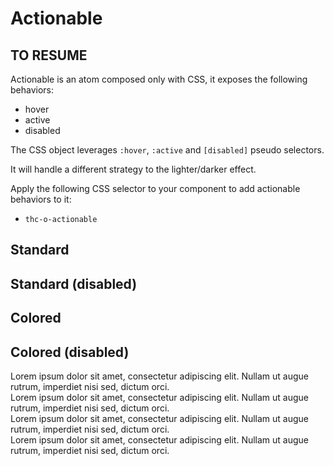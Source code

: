 
<Meta title="Design System/Atoms/Actionable" />

# Actionable

## TO RESUME

Actionable is an atom composed only with CSS, it exposes the following behaviors:

-   hover
-   active
-   disabled

The CSS object leverages `:hover`, `:active` and `[disabled]` pseudo selectors.

It will handle a different strategy to the lighter/darker effect.

Apply the following CSS selector to your component to add actionable behaviors to it:

-   `thc-o-actionable`

<Canvas>
    <Story name="Actionable">
        <div style={{ display: "grid", gridTemplateColumns: "repeat(4, 1fr)", gap: "10px 30px" }}>
            <h2>Standard</h2>
            <h2>Standard (disabled)</h2>
            <h2>Colored</h2>
            <h2>Colored (disabled)</h2>
            <div
                className="thc-o-actionable"
                style={{
                    width: "120px",
                    height: "120px",
                    border: "var(--thc-borderSolid--S)",
                    borderRadius: "5px",
                    padding: "5px",
                }}
            >
                Lorem ipsum dolor sit amet, consectetur adipiscing elit. Nullam ut augue rutrum, imperdiet nisi sed,
                dictum orci.
            </div>
            <div
                className="thc-o-actionable"
                disabled
                style={{
                    width: "120px",
                    height: "120px",
                    border: "var(--thc-borderSolid--S)",
                    borderRadius: "5px",
                    padding: "5px",
                }}
            >
                Lorem ipsum dolor sit amet, consectetur adipiscing elit. Nullam ut augue rutrum, imperdiet nisi sed,
                dictum orci.
            </div>
            <div
                className="thc-o-actionable thc-theme--color"
                style={{
                    width: "120px",
                    height: "120px",
                    border: "var(--thc-borderSolid--S)",
                    borderRadius: "5px",
                    padding: "5px",
                    backgroundColor: "#34ddf3",
                }}
            >
                Lorem ipsum dolor sit amet, consectetur adipiscing elit. Nullam ut augue rutrum, imperdiet nisi sed,
                dictum orci.
            </div>
            <div
                className="thc-o-actionable thc-theme--color"
                disabled
                style={{
                    width: "120px",
                    height: "120px",
                    border: "var(--thc-borderSolid--S)",
                    borderRadius: "5px",
                    padding: "5px",
                    backgroundColor: "#34ddf3",
                }}
            >
                Lorem ipsum dolor sit amet, consectetur adipiscing elit. Nullam ut augue rutrum, imperdiet nisi sed,
                dictum orci.
            </div>
        </div>
    </Story>
</Canvas>
